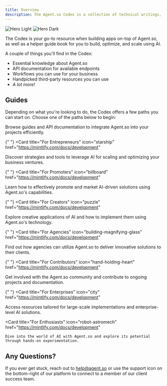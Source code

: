 ```yaml
---
title: Overview
description: The Agent.so Codex is a collection of technical writings, developer documentations, guides, and other resources to help you use AGI.
---
```


<img className="block dark:hidden" src="/images/banner.jpg" alt="Hero Light" />

<img className="hidden dark:block" src="/images/banner.jpg" alt="Hero Dark" />

The Codex is your go-to resource when building apps on-top of Agent.so, as well as a helper guide book for you to build, optimize, and scale using AI.

A couple of things you'll find in the Codex:

- Essential knowledge about Agent.so
- API documentation for available endpoints
- Workflows you can use for your business
- Handpicked third-party resources you can use
- _A lot more!_

## Guides

Depending on what you're looking to do, the Codex offers a few paths you can start on. Choose one of the paths below to begin:

<CardGroup cols={2}>
  <Card
    title="For Developers"
    icon="brackets-curly"
    href="https://mintlify.com/docs/quickstart"
  >
    Browse guides and API documentation to integrate Agent.so into your projects efficiently.
  </Card>

{" "}
<Card
  title="For Entrepreneurs"
  icon="starship"
  href="https://mintlify.com/docs/development"
>
  Discover strategies and tools to leverage AI for scaling and optimizing your
  business ventures.
</Card>

{" "}
<Card
  title="For Promoters"
  icon="billboard"
  href="https://mintlify.com/docs/development"
>
  Learn how to effectively promote and market AI-driven solutions using
  Agent.so's capabilities.
</Card>

{" "}
<Card
  title="For Creators"
  icon="puzzle"
  href="https://mintlify.com/docs/development"
>
  Explore creative applications of AI and how to implement them using Agent.so's
  technology.
</Card>

{" "}
<Card
  title="For Agencies"
  icon="building-magnifying-glass"
  href="https://mintlify.com/docs/development"
>
  Find out how agencies can utilize Agent.so to deliver innovative solutions to
  their clients.
</Card>

{" "}
<Card
  title="For Contributors"
  icon="hand-holding-heart"
  href="https://mintlify.com/docs/development"
>
  Get involved with the Agent.so community and contribute to ongoing projects
  and documentation.
</Card>

{" "}
<Card
  title="For Enterprises"
  icon="city"
  href="https://mintlify.com/docs/development"
>
  Access resources tailored for large-scale implementations and enterprise-level
  AI solutions.
</Card>

  <Card
    title="For Enthusiasts"
    icon="robot-astromech"
    href="https://mintlify.com/docs/development"
  >
    Dive into the world of AI with Agent.so and explore its potential through hands-on experimentation.
  </Card>
</CardGroup>

## Any Questions?

If you ever get stuck, reach out to help@agent.so or use the support icon on the bottom-right of our platform to connect to a member of our client success team.
